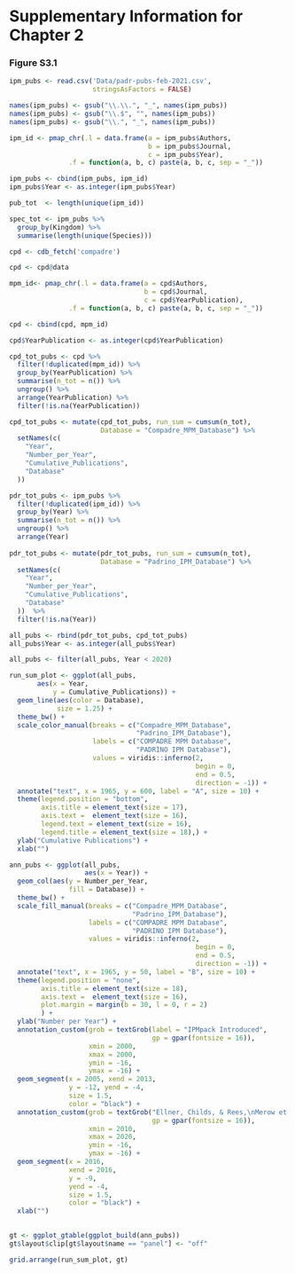 \newpage

# Supplementary Information for Chapter 2

### Figure S3.1

```r

ipm_pubs <- read.csv('Data/padr-pubs-feb-2021.csv',
                     stringsAsFactors = FALSE)

names(ipm_pubs) <- gsub("\\.\\.", "_", names(ipm_pubs))
names(ipm_pubs) <- gsub("\\.$", "", names(ipm_pubs))
names(ipm_pubs) <- gsub("\\.", "_", names(ipm_pubs))

ipm_id <- pmap_chr(.l = data.frame(a = ipm_pubs$Authors,
                                   b = ipm_pubs$Journal, 
                                   c = ipm_pubs$Year),
               .f = function(a, b, c) paste(a, b, c, sep = "_")) 

ipm_pubs <- cbind(ipm_pubs, ipm_id)
ipm_pubs$Year <- as.integer(ipm_pubs$Year)

pub_tot  <- length(unique(ipm_id))

spec_tot <- ipm_pubs %>%
  group_by(Kingdom) %>%
  summarise(length(unique(Species)))

cpd <- cdb_fetch('compadre')

cpd <- cpd@data

mpm_id<- pmap_chr(.l = data.frame(a = cpd$Authors,
                                  b = cpd$Journal, 
                                  c = cpd$YearPublication),
               .f = function(a, b, c) paste(a, b, c, sep = "_")) 

cpd <- cbind(cpd, mpm_id)

cpd$YearPublication <- as.integer(cpd$YearPublication)

cpd_tot_pubs <- cpd %>% 
  filter(!duplicated(mpm_id)) %>% 
  group_by(YearPublication) %>%
  summarise(n_tot = n()) %>%
  ungroup() %>%
  arrange(YearPublication) %>%
  filter(!is.na(YearPublication))

cpd_tot_pubs <- mutate(cpd_tot_pubs, run_sum = cumsum(n_tot),
                       Database = "Compadre_MPM_Database") %>%
  setNames(c(
    "Year",
    "Number_per_Year",
    "Cumulative_Publications",
    "Database"
  ))

pdr_tot_pubs <- ipm_pubs %>%
  filter(!duplicated(ipm_id)) %>%
  group_by(Year) %>%
  summarise(n_tot = n()) %>%
  ungroup() %>%
  arrange(Year)
  
pdr_tot_pubs <- mutate(pdr_tot_pubs, run_sum = cumsum(n_tot),
                       Database = "Padrino_IPM_Database") %>%
  setNames(c(
    "Year",
    "Number_per_Year",
    "Cumulative_Publications",
    "Database"
  ))  %>%
  filter(!is.na(Year))

all_pubs <- rbind(pdr_tot_pubs, cpd_tot_pubs)
all_pubs$Year <- as.integer(all_pubs$Year)


```


```r
 

all_pubs <- filter(all_pubs, Year < 2020)

run_sum_plot <- ggplot(all_pubs,
       aes(x = Year,
           y = Cumulative_Publications)) +
  geom_line(aes(color = Database),
            size = 1.25) +
  theme_bw() +
  scale_color_manual(breaks = c("Compadre_MPM_Database",
                                "Padrino_IPM_Database"),
                     labels = c("COMPADRE MPM Database",
                                "PADRINO IPM Database"),
                     values = viridis::inferno(2,
                                               begin = 0,
                                               end = 0.5,
                                               direction = -1)) +
  annotate("text", x = 1965, y = 600, label = "A", size = 10) +
  theme(legend.position = "bottom",
        axis.title = element_text(size = 17),
        axis.text =  element_text(size = 16),
        legend.text = element_text(size = 16),
        legend.title = element_text(size = 18),) +
  ylab("Cumulative Publications") + 
  xlab("")

ann_pubs <- ggplot(all_pubs,
                   aes(x = Year)) +
  geom_col(aes(y = Number_per_Year,
               fill = Database)) +
  theme_bw() +
  scale_fill_manual(breaks = c("Compadre_MPM_Database",
                               "Padrino_IPM_Database"),
                    labels = c("COMPADRE MPM Database",
                               "PADRINO IPM Database"),
                    values = viridis::inferno(2,
                                               begin = 0,
                                               end = 0.5,
                                               direction = -1)) +
  annotate("text", x = 1965, y = 50, label = "B", size = 10) +
  theme(legend.position = "none",
        axis.title = element_text(size = 18),
        axis.text =  element_text(size = 16),
        plot.margin = margin(b = 30, l = 0, r = 2)
        ) +
  ylab("Number per Year") + 
  annotation_custom(grob = textGrob(label = "IPMpack Introduced",
                                    gp = gpar(fontsize = 16)), 
                    xmin = 2000,
                    xmax = 2000,
                    ymin = -16,
                    ymax = -16) +
  geom_segment(x = 2005, xend = 2013,
               y = -12, yend = -4,
               size = 1.5,
               color = "black") +
  annotation_custom(grob = textGrob("Ellner, Childs, & Rees,\nMerow et al. Published",
                                    gp = gpar(fontsize = 16)),
                    xmin = 2010,
                    xmax = 2020,
                    ymin = -16,
                    ymax = -16) + 
  geom_segment(x = 2016, 
               xend = 2016,
               y = -9,
               yend = -4,
               size = 1.5,
               color = "black") + 
  xlab("")
 

gt <- ggplot_gtable(ggplot_build(ann_pubs))
gt$layout$clip[gt$layout$name == "panel"] <- "off"

grid.arrange(run_sum_plot, gt)

```
